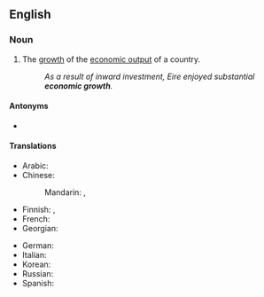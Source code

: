 ==English==

===Noun===
{{en-noun|-|s}}

# {{lb|en|economics}} The [[growth]] of the [[economic output]] of a country.
#: ''As a result of inward investment, Eire enjoyed substantial '''economic growth'''.''

====Antonyms====
* {{l|en|negative growth}}

====Translations====
{{trans-top|growth}}
* Arabic: {{t-needed|ar}}
* Chinese:
*: Mandarin: {{t+|cmn|經濟增長|sc=Hani}}, {{t+|cmn|经济增长|tr=jīngjì zēngzhǎng|sc=Hani}}
* Finnish: {{t+|fi|talouskasvu}}, {{t|fi|[[taloudellinen]] [[kasvu]]}}
* French: {{t-needed|fr}}
* Georgian: {{t|ka|ეკონომიკური ზრდა}}
{{trans-mid}}
* German: {{t+|de|Wirtschaftswachstum|n}}
* Italian: {{t+|it|crescita economica|f}}
* Korean: {{t|ko|경제적인 성공|tr=gyeongjejeog-in seong-gong|sc=Kore}}
* Russian: {{t+|ru|экономи́ческий рост|m}}
* Spanish: {{t|es|crecimiento económico|m}}
{{trans-bottom}}
